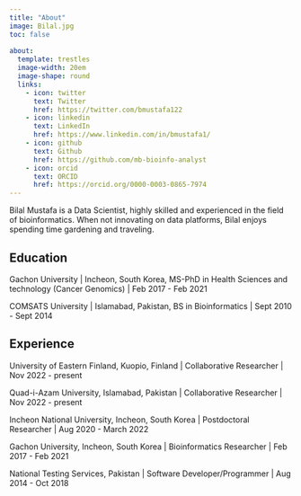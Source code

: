 ```yaml
---
title: "About"
image: Bilal.jpg
toc: false
        
about:
  template: trestles
  image-width: 20em
  image-shape: round
  links:
    - icon: twitter
      text: Twitter
      href: https://twitter.com/bmustafa122
    - icon: linkedin
      text: LinkedIn
      href: https://www.linkedin.com/in/bmustafa1/
    - icon: github
      text: Github
      href: https://github.com/mb-bioinfo-analyst
    - icon: orcid
      text: ORCID
      href: https://orcid.org/0000-0003-0865-7974 
---
```


::: {#hero-heading}
Bilal Mustafa is a Data Scientist, highly skilled and experienced in the field of bioinformatics.
When not innovating on data platforms, Bilal enjoys spending time gardening and traveling.

## Education

Gachon University \| Incheon, South Korea, MS-PhD in Health Sciences and technology (Cancer Genomics) \| Feb 2017 - Feb 2021

COMSATS University \| Islamabad, Pakistan, BS in Bioinformatics \| Sept 2010 - Sept 2014

## Experience

University of Eastern Finland, Kuopio, Finland \| Collaborative Researcher \| Nov 2022 - present

Quad-i-Azam University, Islamabad, Pakistan \| Collaborative Researcher \| Nov 2022 - present

Incheon National University, Incheon, South Korea \| Postdoctoral Researcher \| Aug 2020 - March 2022

Gachon University, Incheon, South Korea \| Bioinformatics Researcher \| Feb 2017 - Feb 2021

National Testing Services, Pakistan \| Software Developer/Programmer \| Aug 2014 - Oct 2018
:::
